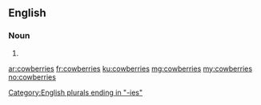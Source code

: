==English==

===Noun===
{{head|en|plural}}

# {{plural of|cowberry|lang=en|nocat=1}}

[[Category:English plurals ending in "-ies"]]

[[ar:cowberries]]
[[fr:cowberries]]
[[ku:cowberries]]
[[mg:cowberries]]
[[my:cowberries]]
[[no:cowberries]]